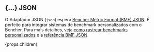 
## \{...\} JSON

O Adaptador JSON (`json`) espera [Bencher Metric Format (BMF) JSON][bmf].
É perfeito para integrar sistemas de benchmark personalizados com o Bencher.
Para mais detalhes, veja [como rastrear benchmarks personalizados][custom benchmarks]
e a [referência BMF JSON][bmf].

{props.children}

[bmf]: /pt/docs/reference/bencher-metric-format/
[bencher run]: /pt/docs/explanation/bencher-run/#benchmark-command
[custom benchmarks]: /pt/docs/how-to/track-custom-benchmarks/